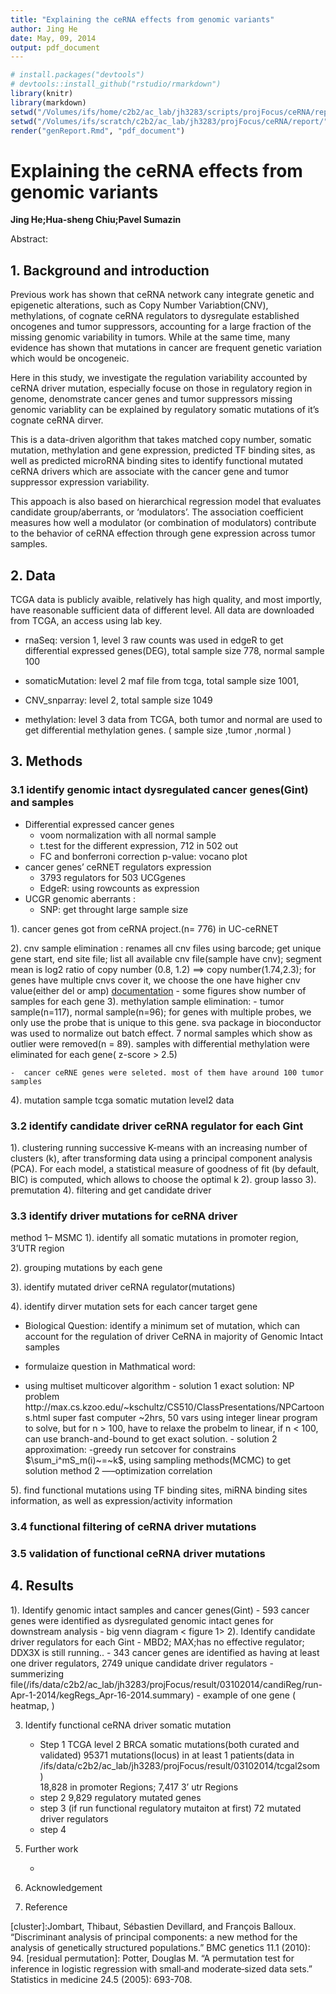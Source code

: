 ```yaml
---
title: "Explaining the ceRNA effects from genomic variants"
author: Jing He
date: May, 09, 2014
output: pdf_document
---
```


```r
# install.packages("devtools")
# devtools::install_github("rstudio/rmarkdown")
library(knitr)
library(markdown)
setwd("/Volumes/ifs/home/c2b2/ac_lab/jh3283/scripts/projFocus/ceRNA/report/")
setwd("/Volumes/ifs/scratch/c2b2/ac_lab/jh3283/projFocus/ceRNA/report/")
render("genReport.Rmd", "pdf_document")

```
Explaining the ceRNA effects from genomic variants
=============================================
**Jing He;Hua-sheng Chiu;Pavel Sumazin**

Abstract:


1. Background and introduction
-------------------------------
Previous work has shown that ceRNA network cany integrate genetic and epigenetic alterations, such as Copy Number Variabtion(CNV), methylations,  of cognate ceRNA regulators to dysregulate established oncogenes and tumor suppressors, accounting for a large fraction of the missing genomic variability in tumors. While at the same time, many evidence has shown that mutations in cancer are frequent genetic variation which would be oncogeneic. 
  
Here in this study, we investigate the regulation variability accounted by ceRNA driver mutation, especially focuse on those in regulatory region in genome, denomstrate cancer genes and tumor suppressors missing genomic variablity can be explained by regulatory somatic mutations of it's cognate ceRNA dirver. 

This is a data-driven algorithm that takes matched copy number, somatic mutation, methylation and gene expression, predicted TF binding sites, as well as predicted microRNA binding sites to identify functional mutated ceRNA drivers which are associate with the cancer gene and tumor suppressor expression variability.

This appoach is also based on hierarchical regression model that evaluates candidate group/aberrants, or ‘modulators’. The association coefficient measures how well a modulator (or combination of modulators) contribute to the behavior of ceRNA effection through gene expression across tumor samples.

2. Data
------------------------------

TCGA data is publicly avaible, relatively has high quality, and most importly, have reasonable sufficient data of different level. All data are downloaded from TCGA, an access using lab key. 

- rnaSeq: version 1, level 3 raw counts was used in edgeR to get differential expressed genes(DEG), total sample size 778, normal sample 100
  
- somaticMutation:  level 2 maf file from tcga, total sample size 1001,

- CNV_snparray: level 2, total sample size 1049

- methylation: level 3 data from TCGA, both tumor and normal are used to get differential methylation genes. ( sample size ,tumor ,normal )


3. Methods
---------------------------------

###  3.1 identify genomic intact dysregulated cancer genes(Gint) and samples

- Differential expressed cancer genes
   - voom normalization with all normal sample
   - t.test for the different expression, 712 in 502 out
   - FC and bonferroni correction p-value: vocano plot 
- cancer genes' ceRNET regulators expression
  - 3793 regulators for 503 UCGgenes
  - EdgeR: using rowcounts as expression
- UCGR genomic aberrants :
  - SNP: get throught large sample size 

1). cancer genes got from ceRNA project.(n= 776) in UC-ceRNET

2). cnv sample elimination : renames all cnv files using barcode; get unique gene start, end site file; list all available cnv file(sample have cnv); segment mean is log2 ratio of copy number (0.8, 1.2) ==> copy number(1.74,2.3); for genes have multiple cnvs cover it, we choose the one have higher cnv value(either del or amp) [documentation](https://tcga-data.nci.nih.gov/tcgafiles/ftp_auth/distro_ftpusers/anonymous/tumor/read/cgcc/broad.mit.edu/genome_wide_snp_6/snp/broad.mit.edu_READ.Genome_Wide_SNP_6.mage-tab.1.2003.0/DESCRIPTION.txt)
    - some figures show number of samples for each gene
3). methylation sample elimination: 
    - tumor sample(n=117), normal sample(n=96); for genes with multiple probes, we only use the probe that is unique to this gene. sva package in bioconductor was used to normalize out batch effect. 7 normal samples which show  as outlier were removed(n = 89). samples with differential methylation were eliminated for each gene( z-score > 2.5)

    -  cancer ceRNE genes were seleted. most of them have around 100 tumor samples
4). mutation sample 
    tcga somatic mutation level2 data

###  3.2 identify candidate driver ceRNA regulator for each Gint
1). clustering 
   running successive K-means with an increasing number of clusters (k), after transforming data using a principal component analysis (PCA). For each model, a statistical measure of goodness of fit (by default, BIC) is computed, which allows to choose the optimal k
2). group lasso
3). premutation
4). filtering and get candidate driver

###  3.3 identify driver mutations for ceRNA driver 
method 1-- MSMC
1). identify all somatic mutations in promoter region, 3'UTR region

2). grouping mutations by each gene

3). identify mutated driver ceRNA regulator(mutations)

4). identify dirver mutation sets for each cancer target gene

  - Biological Question:
    identify a minimum set of mutation, which can account for the regulation of driver CeRNA in majority of Genomic Intact samples 
  - formulaize question in Mathmatical word:
  
  -  using multiset multicover algorithm 
    -  solution 1 exact solution:
        NP problem http://max.cs.kzoo.edu/~kschultz/CS510/ClassPresentations/NPCartoons.html 
        super fast computer ~2hrs, 50 vars
        using integer linear program to solve, but for n > 100, have to relaxe the probelm to linear, if n < 100, can use branch-and-bound to get exact solution.
    -  solution 2 approximation:
        -greedy run setcover for constrains $\sum_i^mS_m(i)~=~k$, using sampling methods(MCMC) to get solution
method 2 -----optimization correlation



5). find functional mutations using TF binding sites, miRNA binding sites information, as well as expression/activity information

###  3.4 functional filtering of ceRNA driver mutations

###  3.5 validation of functional ceRNA driver mutations

4. Results
-------------------------------------------------------
1). Identify genomic intact samples and cancer genes(Gint)
    - 593 cancer genes were identified as dysregulated genomic intact genes for downstream analysis
    - big venn diagram < figure 1> 
2). Identify candidate driver regulators for each Gint
    - MBD2; MAX;has no effective regulator; DDX3X is still running..
    - 343 cancer genes are identified as having at least one driver regulators, 2749 unique candidate driver regulators
    - summerizing file(/ifs/data/c2b2/ac_lab/jh3283/projFocus/result/03102014/candiReg/run-Apr-1-2014/kegRegs_Apr-16-2014.summary)
    - example of one gene ( heatmap, )
    
3) Identify functional ceRNA driver somatic mutation

    - Step 1
      TCGA level 2 BRCA somatic mutations(both curated and validated) 95371 mutations(locus) in at least 1 patients(data in /ifs/data/c2b2/ac_lab/jh3283/projFocus/result/03102014/tcgal2som )      
      18,828 in promoter Regions; 
      7,417 3' utr Regions
    - step 2
      9,829 regulatory mutated genes
    - step 3 (if run functional regulatory mutaiton at first)
      72 mutated driver regulators
    - step 4
    
    
      
5. Further work
    -  
  
  
8. Acknowledgement 


9. Reference

  
[ck]: http://en.wikipedia.org/wiki/Cohen's_kappa
[kw]: http://en.wikipedia.org/wiki/Kruskal%E2%80%93Wallis_one-way_analysis_of_variance
[hwe]:http://en.wikipedia.org/wiki/HWE
[bs]: http://www.broadinstitute.org/science/programs/medical-and-population-genetics/birdsuite/birdsuite-analysis#birdsuite_snps
[lifeOver]: http://genome.cshlp.org/cgi/pmidlookup?view=long&pmid=12045153
[cluster]:Jombart, Thibaut, Sébastien Devillard, and François Balloux. "Discriminant analysis of principal components: a new method for the analysis of genetically structured populations." BMC genetics 11.1 (2010): 94.
[residual permutation]: Potter, Douglas M. "A permutation test for inference in logistic regression with small‐and moderate‐sized data sets." Statistics in medicine 24.5 (2005): 693-708.